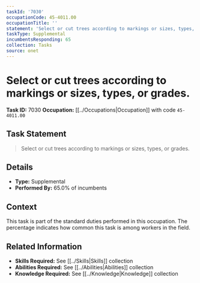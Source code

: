 ```yaml
---
taskId: '7030'
occupationCode: 45-4011.00
occupationTitle: ''
statement: 'Select or cut trees according to markings or sizes, types, or grades.'
taskType: Supplemental
incumbentsResponding: 65
collection: Tasks
source: onet
---
```

# Select or cut trees according to markings or sizes, types, or grades.

**Task ID:** 7030
**Occupation:** [[../Occupations|Occupation]] with code `45-4011.00`

## Task Statement

> Select or cut trees according to markings or sizes, types, or grades.

## Details

- **Type:** Supplemental
- **Performed By:** 65.0% of incumbents

## Context

This task is part of the standard duties performed in this occupation. The percentage indicates how common this task is among workers in the field.

## Related Information

- **Skills Required:** See [[../Skills|Skills]] collection
- **Abilities Required:** See [[../Abilities|Abilities]] collection
- **Knowledge Required:** See [[../Knowledge|Knowledge]] collection
